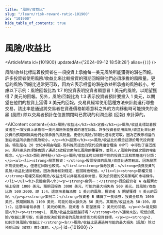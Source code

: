```yaml
---
title: "風險/收益比"
slug: "/learn/risk-reward-ratio-101900"
id: "101900"
hide_table_of_contents: true
---
```



# 風險/收益比

<ArticleMeta id={101900} updatedAt={'2024-09-12 18:58:28'} alias={`[]`} />
<div className='border-solid border-b border-t-0 my-4 border-[var(--ifm-color-gray-300)]' />

風險/收益比標誌着投資者在一項投資上承擔每一美元風險所能獲得的潛在回報。許多投資者使用風險/收益比來比較投資的預期回報與他們必須承擔的風險量。更低的風險/回報比通常更可取，因為它表示相當的潛在收益所承擔的風險較小。考慮以下示例：風險回報比為 1:7 的投資表明投資者願意冒 1 美元的風險，以期望獲得 7 美元的回報。另外，風險/回報比為 1:3 表示投資者預計要投入 1 美元，以期望在他們的投資上獲得 3 美元的回報。交易員經常使用這種方法來計劃進行哪些交易，該比率是通過將交易者在資產價格朝着意料之外的方向移動時可能損失的金額 (風險) 除以交易者預計在位置關閉時已實現的利潤金額 (回報) 來計算的。

<AIContent content={`<h2>風險/收益比</h2><h3>定義</h3><p>風險/收益比標誌着投資者在一項投資上承擔每一美元風險所能獲得的潛在回報。許多投資者使用風險/收益比來比較投資的預期回報與他們必須承擔的風險量。更低的風險/回報比通常更可取，因為它表示相當的潛在收益所承擔的風險較小。</p><h3>起源</h3><p>風險/收益比的概念起源於現代投資理論，特別是在 20 世紀中期由哈里·馬科維茨提出的現代投資組合理論（MPT）中得到了廣泛應用。馬科維茨的理論強調了通過分散投資來降低風險的重要性，並引入了風險與收益之間的權衡概念。</p><h3>類別與特點</h3><p>風險/收益比可以根據不同的投資工具和策略進行分類：</p><ul><li><strong>股票投資：</strong>股票投資的風險/收益比通常較高，因為股票市場波動較大，但潛在回報也較高。</li><li><strong>債券投資：</strong>債券投資的風險/收益比通常較低，因為債券相對穩定，但回報也較低。</li><li><strong>期權交易：</strong>期權交易的風險/收益比可以非常高或非常低，取決於具體的交易策略和市場條件。</li></ul><h3>具體案例</h3><p><strong>案例一：</strong>假設投資者 A 在股票市場上投資 1000 美元，預期回報為 3000 美元，可能的最大損失為 500 美元。其風險/收益比為 500:2000，即 1:4。這意味着每承擔 1 美元的風險，投資者 A 期望獲得 4 美元的回報。</p><p><strong>案例二：</strong>投資者 B 購買了一隻債券，投資金額為 1000 美元，預期回報為 1100 美元，可能的最大損失為 50 美元。其風險/收益比為 50:100，即 1:2。這意味着每承擔 1 美元的風險，投資者 B 期望獲得 2 美元的回報。</p><h3>常見問題</h3><p><strong>1. 風險/收益比越低越好嗎？</strong><br/>通常來説，較低的風險/收益比更可取，但這也取決於投資者的風險承受能力和投資目標。</p><p><strong>2. 如何計算風險/收益比？</strong><br/>風險/收益比是通過將可能的最大損失（風險）除以預期回報（收益）來計算的。</p>`} id={101900} />
